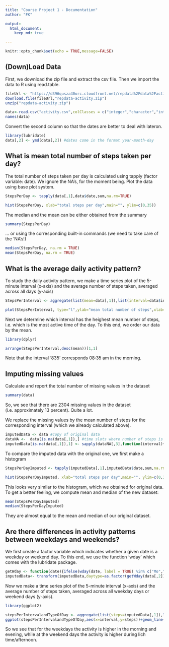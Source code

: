 ```yaml
---
title: "Course Project 1 - Documentation"
author: "FK"

output: 
  html_document:
    keep_md: true

---
```


```r
knitr::opts_chunk$set(echo = TRUE,message=FALSE)
```

## (Down)Load Data

First, we download the zip file and extract the csv file. Then we import the data to R using read.table.

```r

fileUrl <- "https://d396qusza40orc.cloudfront.net/repdata%2Fdata%2Factivity.zip"
download.file(fileUrl,"repdata-activity.zip")
unzip("repdata-activity.zip")

data<-read.csv("activity.csv",colClasses = c("integer","character","integer"))
names(data)
```

Convert the second column so that the dates are better to deal with lateron.

``` r
library(lubridate)
data[,2] <- ymd(data[,2]) #dates come in the format year-month-day
```

## What is mean total number of steps taken per day?

The total number of steps taken per day is calculated using tapply (factor variable: date). We ignore the NA's, for the moment being. Plot the data using base plot system.

```r
StepsPerDay <- tapply(data[,1],data$date,sum,na.rm=TRUE)

hist(StepsPerDay, xlab="total steps per day",main="", ylim=c(0,35))
```

The median and the mean can be either obtained from the summary

```r
summary(StepsPerDay)
```

... or using the corresponding built-in commands (we need to take care of the 'NA's!)

```r
median(StepsPerDay, na.rm = TRUE)
mean(StepsPerDay, na.rm = TRUE)
```

## What is the average daily activity pattern?

To study the daily activity pattern, we make a time series plot of the 5-minute interval (x-axis) and the average number of steps taken, averaged across all days (y-axis)

```r
StepsPerInterval <- aggregate(list(mean=data[,1]),list(interval=data$interval),mean,na.rm=TRUE)

plot(StepsPerInterval, type="l",ylab="mean total number of steps",xlab="time of the day (in minutes)")

```

Next we determine which interval has the heighest mean number of steps, i.e. which is the most active time of the day. To this end, we order our data by the mean.

```r
library(dplyr)

arrange(StepsPerInterval,desc(mean))[1,1]
```
Note that the interval '835' corresponds 08:35 am in the morning.

## Imputing missing values

Calculate and report the total number of missing values in the dataset

```r
summary(data)
```
So, we see that there are 2304 missing values in the dataset (i.e. approximately 13 percent). Quite a lot.

We replace the missing values by the mean number of steps for the corresponding interval (which we already calculated above).

```r
imputedData <- data #copy of original data
dataNA <-  data[is.na(data[,1]),] #time slots where number of steps is missing
imputedData[is.na(data[,1]),1] <- sapply(dataNA[,3],function(interval){StepsPerInterval[which(StepsPerInterval[,1] == interval,arr.ind=TRUE),2]})
```

To compare the imputed data with the original one, we first make a histogram

```r
StepsPerDayImputed <- tapply(imputedData[,1],imputedData$date,sum,na.rm=TRUE)

hist(StepsPerDayImputed, xlab="total steps per day",main="", ylim=c(0,35))
```

This looks very similar to the histogram, which we obtained for original data. To get a better feeling, we compute mean and median of the new dataset:

```r
mean(StepsPerDayImputed)
median(StepsPerDayImputed)
```
They are almost equal to the mean and median of our original dataset.

## Are there differences in activity patterns between weekdays and weekends?

We first create a factor variable which indicates whether a given date is a weekday or weekend day. To this end, we use the function 'wday' which comes with the lubridate package.

```r
getWday <- function(date){ifelse(wday(date, label = TRUE) %in% c("Mo","Di","Mi","Do","Fr"),"weekday","weekend")}
imputedData<- transform(imputedData,daytype=as.factor(getWday(data[,2])))
```

Now we make a time series plot of the 5-minute interval (x-axis) and the average number of steps taken, averaged across all weekday days or weekend days (y-axis).

```r
library(ggplot2)

stepsPerIntervalandTypeOfDay <- aggregate(list(steps=imputedData[,1]),list(interval=imputedData[,3],type=imputedData[,4]),mean)
ggplot(stepsPerIntervalandTypeOfDay,aes(x=interval,y=steps))+geom_line(aes(color=type))
```

So we see that for the weekdays the activity is higher in the morning and evening, while at the weekend days the activity is higher during lich time/afternoon.